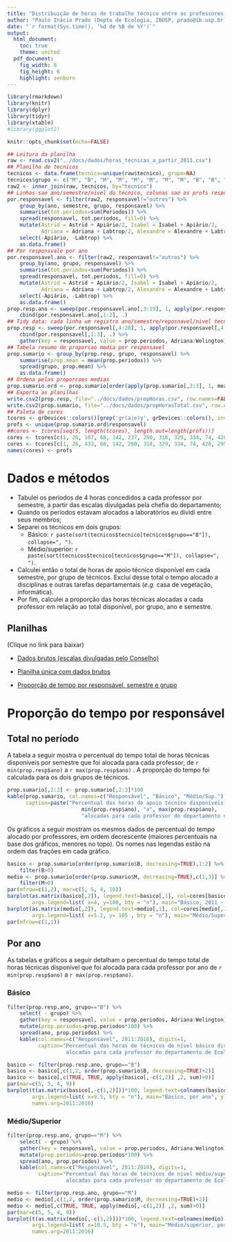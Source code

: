 ```yaml
---
title: "Distribuição de horas de trabalho técnico entre os professores da Ecologia - IBUSP"
author: "Paulo Inácio Prado (Depto de Ecologia, IBUSP, prado@ib.usp.br)"
date: "`r format(Sys.time(), '%d de %B de %Y')`"
output:
  html_document:
    toc: true
    theme: united
  pdf_document:
    fig_width: 8
    fig_height: 6
    highlight: zenburn
---
```


<style type="text/css">
.table {

    width: 50%;

}
</style>

```r
library(rmarkdown)
library(knitr)
library(dplyr)
library(tidyr)
library(xtable)
#library(ggplot2)
```
```r
knitr::opts_chunk$set(echo=FALSE)
```

```r
## Leitura da planilha
raw <- read.csv2("../docs/dados/horas_tecnicas_a_partir_2011.csv")
## Planilha de tecnicos
tecnicos <- data.frame(tecnico=unique(raw$tecnico), grupo=NA)
tecnicos$grupo <- c("M", "B", "M", "M", "M", "M", "M", "M", "B", "B", "M", "B", "M")
raw2 <- inner_join(raw, tecnicos, by="tecnico")
## Linhas sao ano/semestre/nivel do técnico, colunas sao os profs responsaveis
por.responsavel <- filter(raw2, responsavel!="outros") %>%
    group_by(ano, semestre, grupo, responsavel) %>%
    summarise(tot.periodos=sum(Periodos)) %>%
    spread(responsavel, tot.periodos, fill=0) %>%
    mutate(Astrid = Astrid + Apiário/2, Isabel = Isabel + Apiário/2,
           Adriana = Adriana + Labtrop/2, Alexandre = Alexandre + Labtrop/2) %>%
    select(-Apiário, -Labtrop) %>%
    as.data.frame()
## Por responsvale por ano
por.responsavel.ano <- filter(raw2, responsavel!="outros") %>%
    group_by(ano, grupo, responsavel) %>%
    summarise(tot.periodos=sum(Periodos)) %>%
    spread(responsavel, tot.periodos, fill=0) %>%
    mutate(Astrid = Astrid + Apiário/2, Isabel = Isabel + Apiário/2,
           Adriana = Adriana + Labtrop/2, Alexandre = Alexandre + Labtrop/2) %>%
    select(-Apiário, -Labtrop) %>%
    as.data.frame()
prop.resp.ano <- sweep(por.responsavel.ano[,3:19], 1, apply(por.responsavel.ano[,3:19], 1, sum), "/") %>%
    cbind(por.responsavel.ano[,1:2], .)
## Tidy data: cada linha um registro ano/semestre/reposnavel/nivel tecnico/proporcao do tempo
prop.resp <- sweep(por.responsavel[,4:20], 1, apply(por.responsavel[,4:20], 1, sum), "/") %>%
    cbind(por.responsavel[,1:3], .) %>%
    gather(key = responsavel, value = prop.periodos, Adriana:Welington)
## Tabela resumo de proporcao media por responsavel
prop.sumario <- group_by(prop.resp, grupo, responsavel) %>%
    summarise(prop.mean = mean(prop.periodos)) %>%
    spread(grupo, prop.mean) %>%
    as.data.frame()
## Ordena pelas proporcoes medias
prop.sumario.ord <- prop.sumario[order(apply(prop.sumario[,2:3], 1, mean, weights = ), decreasing=TRUE),]
## Exporta as planilhas
write.csv2(prop.resp, file="../docs/dados/propHoras.csv", row.names=FALSE)
write.csv2(prop.sumario, file="../docs/dados/propHorasTotal.csv", row.names=FALSE)
## Paleta de cores
tcores <- grDevices::colors()[grep('gr(a|e)y', grDevices::colors(), invert = T)]
profs <- unique(prop.sumario.ord$responsavel)
##cores <- tcores[seq(5, length(tcores), length.out=length(profs))]
cores <- tcores[c(1, 26, 107, 68, 142, 237, 280, 318, 329, 334, 74, 428, 295, 296, 323, 190, 400)]
cores <- tcores[c(1, 26, 433, 68, 142, 280, 318, 329, 334, 74, 428, 295, 354, 73, 82, 98, 80)]
names(cores) <- profs
```

# Dados e métodos

* Tabulei os períodos de 4 horas concedidos a cada professor por semestre, 
a partir das escalas divulgadas pela chefia do departamento;
* Quando os períodos estavam alocados a laboratórios eu dividi entre seus membros;
* Separei os técnicos em dois grupos:
	* Básico: `r paste(sort(tecnicos$tecnico[tecnicos$grupo=="B"]), collapse=", ")`.
	* Médio/superior: `r paste(sort(tecnicos$tecnico[tecnicos$grupo=="M"]), collapse=", ")`.
* Calculei então o total de horas de apoio técnico disponível em cada semestre, por grupo de técnicos. 
Excluí desse total o tempo alocado a disciplinas e outras tarefas departamentais (*e.g.* casa de vegetação, informática).
* Por fim, calculei a proporção das horas técnicas alocadas a cada professor em relação ao total disponível, 
por grupo, ano e semestre.

## Planilhas

(Clique no link para baixar)

* [Dados brutos (escalas divulgadas pelo Conselho)](dados/escalas_tecnicos_originais.zip)

* [Planilha única com dados brutos](dados/horas_tecnicas_a_partir_2011.csv)

* [Proporção de tempo  por responsável, semestre e grupo](dados/propHoras.csv)


# Proporção do tempo por responsável

## Total no período

A tabela a seguir mostra o percentual do tempo total de horas técnicas disponíveis por semestre que foi
alocada para cada professor, de `r min(prop.resp$ano)` a `r max(prop.resp$ano)` . 
A proporção do tempo foi calculada para os dois grupos de técnicos.

```r
prop.sumario[,2:3] <- prop.sumario[,2:3]*100
kable(prop.sumario, col.names=c("Responsável", "Básico", "Médio/Sup."), digits=1,
      caption=paste("Percentual das horas de apoio técnico disponíveis entre",
                        min(prop.resp$ano), "a", max(prop.resp$ano),
                        "alocadas para cada professor do departamento de Ecologia do IB - USP"))
```

 
Os gráficos a seguir mostram os mesmos dados de percentual do tempo alocado por professores,
em ordem decrescente (maiores percentuais na base dos gráficos, menores no topo).
Os nomes nas legendas estão na ordem das frações em cada gráfico.

```r
basico <- prop.sumario[order(prop.sumario$B, decreasing=TRUE),1:2] %>%
    filter(B>0)
medio <- prop.sumario[order(prop.sumario$M, decreasing=TRUE),c(1,3)] %>%
    filter(M>0)
par(mfrow=c(1,2), mar=c(5, 5, 4, 10))
barplot(as.matrix(basico[,2]), legend.text=basico[,1], col=cores[basico[,1]],
        args.legend=list( x=4, y=100, bty = "n"), main="Básico, 2011 - 2016", ylab= "% do tempo técnico disponível")
barplot(as.matrix(medio[,2]), legend.text=medio[,1], col=cores[medio[,1]],
        args.legend=list( x=5.2, y= 105 , bty = "n"), main="Médio/Superior, 2011 - 2016", ylab= "")
par(mfrow=c(1,1))
```

## Por ano

As tabelas e gráficos  a seguir detalham o percentual do tempo total de horas técnicas disponível que foi
alocada para cada professor por ano de `r min(prop.resp$ano)` a `r max(prop.resp$ano)`. 

### Básico

```r
filter(prop.resp.ano, grupo=="B") %>%
    select( - grupo) %>%
    gather(key = responsavel, value = prop.periodos, Adriana:Welington) %>%
    mutate(prop.periodos=prop.periodos*100) %>%
    spread(ano, prop.periodos) %>%
    kable(col.names=c("Responsável", 2011:2016), digits=1,
          caption="Percentual das horas de técnicos de nível básico disponíveis a cada ano
                   alocadas para cada professor do departamento de Ecologia do IB - USP")
```


```r
basico <- filter(prop.resp.ano, grupo=="B")
basico <- basico[,c(1,2, order(prop.sumario$B, decreasing=TRUE)+2)]
basico <- basico[,c(TRUE, TRUE, apply(basico[,-c(1,2)] ,2, sum)>0)]
par(mar=c(5, 5, 4, 9))
barplot(t(as.matrix(basico[,-c(1,2)]))*100, legend.text=colnames(basico)[-c(1,2)], col=cores[colnames(basico)[-(1:2)]],
        args.legend=list( x=9.5, bty = "n"), main="Básico, por ano", ylab= "% do tempo no ano",
        names.arg=2011:2016)
```


### Médio/Superior

```r
filter(prop.resp.ano, grupo=="M") %>%
    select( - grupo) %>%
    gather(key = responsavel, value = prop.periodos, Adriana:Welington) %>%
    mutate(prop.periodos=prop.periodos*100) %>%
    spread(ano, prop.periodos) %>%
    kable(col.names=c("Responsável", 2011:2016), digits=1,
          caption="Percentual das horas de técnicos de nível médio/superior disponíveis a cada ano
                   alocadas para cada professor do departamento de Ecologia do IB - USP")

```

```r
medio <- filter(prop.resp.ano, grupo=="M")
medio <- medio[,c(1,2, order(prop.sumario$M, decreasing=TRUE)+2)]
medio <- medio[,c(TRUE, TRUE, apply(medio[,-c(1,2)] ,2, sum)>0)]
par(mar=c(5, 5, 4, 9))
barplot(t(as.matrix(medio[,-c(1,2)]))*100, legend.text=colnames(medio)[-c(1,2)], col=cores[colnames(medio)[-(1:2)]],
        args.legend=list( x=10.5, bty = "n"), main="Médio/superior, por ano", ylab= "% do tempo no ano",
        names.arg=2011:2016)

```

